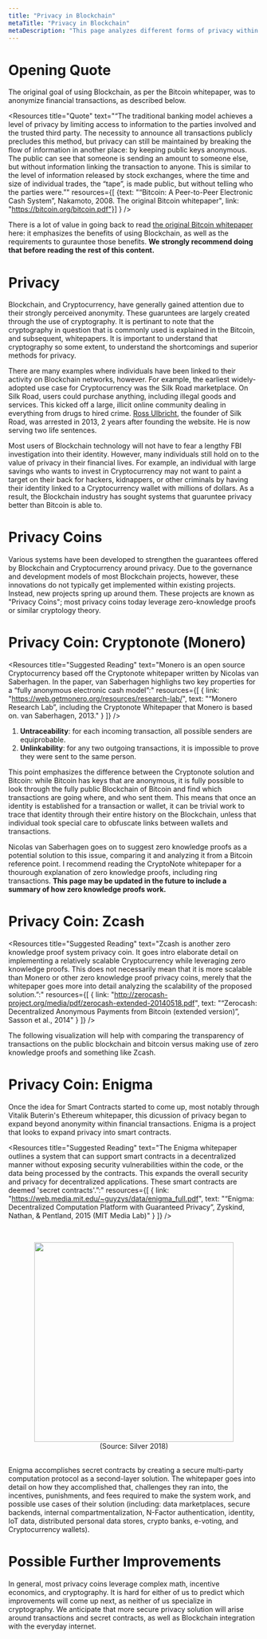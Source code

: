 ```yaml
---
title: "Privacy in Blockchain"
metaTitle: "Privacy in Blockchain"
metaDescription: "This page analyzes different forms of privacy within Blockchain and Cryptocurrency from an academic, literary, research-based perspective"
---
```


# Opening Quote
The original goal of using Blockchain, as per the Bitcoin whitepaper, was to anonymize financial transactions, as described below.

<Resources title="Quote" text="“The traditional banking model achieves a level of privacy by limiting access to information to the parties involved and the trusted third party.  The necessity to announce all transactions publicly precludes this method, but privacy can still be maintained by breaking the flow of information in another place: by keeping public keys anonymous.  The public can see that someone is sending an amount to someone else, but without information linking the transaction to anyone.  This is similar to the level of information released by stock exchanges, where the time and size of individual trades, the “tape”, is made public, but without telling who the parties were.”" resources={[ {text: "“Bitcoin: A Peer-to-Peer Electronic Cash System”, Nakamoto, 2008. The original Bitcoin whitepaper", link: "https://bitcoin.org/bitcoin.pdf"}] } />

There is a lot of value in going back to read [the original Bitcoin whitepaper](https://bitcoin.org/bitcoin.pdf) here: it emphasizes the benefits of using Blockchain, as well as the requirements to gurauntee those benefits. **We strongly recommend doing that before reading the rest of this content.**

# Privacy
Blockchain, and Cryptocurrency, have generally gained attention due to their strongly perceived anonymity. These guaruntees are largely created through the use of cryptography. It is pertinant to note that the cryptography in question that is commonly used is explained in the Bitcoin, and subsequent, whitepapers. It is important to understand that cryptography so some extent, to understand the shortcomings and superior methods for privacy.

There are many examples where individuals have been linked to their activity on Blockchain networks, however. For example, the earliest widely-adopted use case for Cryptocurrency was the Silk Road marketplace. On Silk Road, users could purchase anything, including illegal goods and services. This kicked off a large, illicit online community dealing in everything from drugs to hired crime. [Ross Ulbricht](https://www.fbi.gov/contact-us/field-offices/newyork/news/press-releases/ross-ulbricht-the-creator-and-owner-of-the-silk-road-website-found-guilty-in-manhattan-federal-court-on-all-counts), the founder of Silk Road, was arrested in 2013, 2 years after founding the website. He is now serving two life sentences.

Most users of Blockchain technology will not have to fear a lengthy FBI investigation into their identity. However, many individuals still hold on to the value of privacy in their financial lives. For example, an individual with large savings who wants to invest in Cryptocurrency may not want to paint a target on their back for hackers, kidnappers, or other criminals by having their identity linked to a Cryptocurrency wallet with millions of dollars. As a result, the Blockchain industry has sought systems that guaruntee privacy better than Bitcoin is able to.

# Privacy Coins
Various systems have been developed to strengthen the guarantees offered by Blockchain and Cryptocurrency around privacy. Due to the governance and development models of most Blockchain projects, however, these innovations do not typically get implemented within existing projects. Instead, new projects spring up around them. These projects are known as "Privacy Coins"; most privacy coins today leverage zero-knowledge proofs or similar cryptology theory.

# Privacy Coin: Cryptonote (Monero)
<Resources title="Suggested Reading" text="Monero is an open source Cryptocurrency based off the Cryptonote whitepaper written by Nicolas van Saberhagen. In the paper, van Saberhagen highlighs two key properties for a “fully anonymous electronic cash model”:" resources={[ { link: "https://web.getmonero.org/resources/research-lab/", text: "“Monero Research Lab”, including the Cryptonote Whitepaper that Monero is based on. van Saberhagen, 2013." } ]} />

1. **Untraceability**: for each incoming transaction, all possible senders are equiprobable.
1. **Unlinkability**: for any two outgoing transactions, it is impossible to prove they were sent to the same person.

This point emphasizes the difference between the Cryptonote solution and Bitcoin: while Bitcoin has keys that are anonymous, it is fully possible to look through the fully public Blockchain of Bitcoin and find which transactions are going where, and who sent them. This means that once an identity is established for a transaction or wallet, it can be trivial work to trace that identity through their entire history on the Blockchain, unless that individual took special care to obfuscate links between wallets and transactions.

Nicolas van Saberhagen goes on to suggest zero knowledge proofs as a potential solution to this issue, comparing it and analyzing it from a Bitcoin reference point. I recommend reading the CryptoNote whitepaper for a thourough explanation of zero knowledge proofs, including ring transactions. **This page may be updated in the future to include a summary of how zero knowledge proofs work.**

# Privacy Coin: Zcash
<Resources title="Suggested Reading" text="Zcash is another zero knowledge proof system privacy coin. It goes intro elaborate detail on implementing a relatively scalable Cryptocurrency while leveraging zero knowledge proofs. This does not necessarily mean that it is more scalable than Monero or other zero knowledge proof privacy coins, merely that the whitepaper goes more into detail analyzing the scalability of the proposed solution.”:" resources={[ { link: "http://zerocash-project.org/media/pdf/zerocash-extended-20140518.pdf", text: "“Zerocash: Decentralized Anonymous Payments from Bitcoin (extended version)”, Sasson et al., 2014" } ]} />

The following visualization will help with comparing the transparency of transactions on the public blockchain and bitcoin versus making use of zero knowledge proofs and something like Zcash.

<BitcoinVsZcash />

# Privacy Coin: Enigma
Once the idea for Smart Contracts started to come up, most notably through Vitalik Buterin's Ethereum whitepaper, this dicussion of privacy began to expand beyond anonymity within financial transactions. Enigma is a project that looks to expand privacy into smart contracts.

<Resources title="Suggested Reading" text="The Enigma whitepaper outlines a system that can support smart contracts in a decentralized manner without exposing security vulnerabilities within the code, or the data being processed by the contracts. This expands the overall security and privacy for decentralized applications. These smart contracts are deemed 'secret contracts'.”:" resources={[ { link: "https://web.media.mit.edu/~guyzys/data/enigma_full.pdf", text: "“Enigma: Decentralized Computation Platform with Guaranteed Privacy”, Zyskind, Nathan, & Pentland, 2015 (MIT Media Lab)" } ]} />

&nbsp;
<center><img src="https://i.redd.it/21ga1uooqfd01.png" width="400px" style={{ margin: "0 auto"}} /></center>
<center>(Source: Silver 2018)</center>
&nbsp;

Enigma accomplishes secret contracts by creating a secure multi-party computation protocol as a second-layer solution. The whitepaper goes into detail on how they accomplished that, challenges they ran into, the incentives, punishments, and fees required to make the system work, and possible use cases of their solution (including: data marketplaces, secure backends, internal compartmentalization, N-Factor authentication, identity, IoT data, distributed personal data stores, crypto banks, e-voting, and Cryptocurrency wallets).

<EnigmaVisualization />

# Possible Further Improvements
In general, most privacy coins leverage complex math, incentive economics, and cryptography. It is hard for either of us to predict which improvements will come up next, as neither of us specialize in cryptography. We anticipate that more secure privacy solution will arise around transactions and secret contracts, as well as Blockchain integration with the everyday internet.
